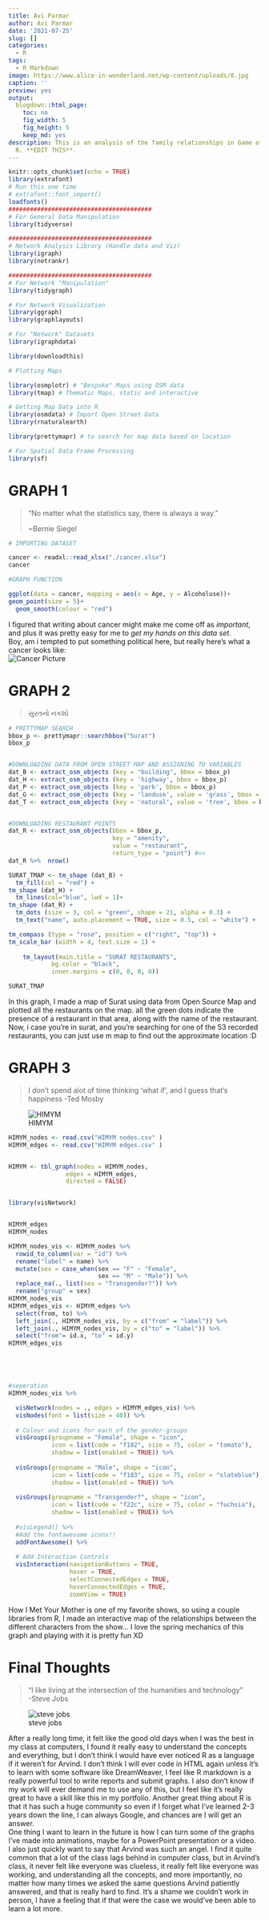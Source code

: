 ```yaml
---
title: Avi Parmar
author: Avi Parmar
date: '2021-07-25'
slug: []
categories:
  - R
tags:
  - R Markdown
image: https://www.alice-in-wonderland.net/wp-content/uploads/8.jpg
caption: ''
preview: yes
output:
  blogdown::html_page:
    toc: no
    fig_width: 5
    fig_height: 5
    keep_md: yes
description: This is an analysis of the family relationships in Game of Thrones, using
  R. **EDIT THIS**.
---
```



```r
knitr::opts_chunk$set(echo = TRUE)
library(extrafont)
# Run this one time
# extrafont::font_import()
loadfonts()
########################################
# For General Data Manipulation
library(tidyverse)

########################################
# Network Analysis Library (Handle data and Viz)
library(igraph)
library(netrankr)

########################################
# For Network "Manipulation"
library(tidygraph)

# For Network Visualization
library(ggraph)
library(graphlayouts)

# For "Network" Datasets
library(igraphdata)

library(downloadthis)

# Plotting Maps

library(osmplotr) # "Bespoke" Maps using OSM data
library(tmap) # Thematic Maps, static and interactive

# Getting Map Data into R
library(osmdata) # Import Open Street Data
library(rnaturalearth)

library(prettymapr) # to search for map data based on location

# For Spatial Data Frame Processing
library(sf)
```


# GRAPH 1

> "No matter what the statistics say, there is always a way." 
>
>~Bernie Siegel

```r
# IMPORTING DATASET

cancer <- readxl::read_xlsx("./cancer.xlsx")
cancer

```

```r
#GRAPH FUNCTION

ggplot(data = cancer, mapping = aes(x = Age, y = Alcoholuse))+
geom_point(size = 5)+
  geom_smooth(colour = "red")
```


I figured that writing about cancer might make me come off as *important*, and plus it was pretty easy for me to *get my hands on this data set*.  
Boy, am i tempted to put something political here, but really here's what a cancer looks like:  
![Cancer Picture](https://external-content.duckduckgo.com/iu/?u=https%3A%2F%2Ftse1.mm.bing.net%2Fth%3Fid%3DOIP.yEYZECr7X42bjEdABrlWGQHaDL%26pid%3DApi&f=1) 


# GRAPH 2

> સુરતનો નકશો

```r
# PRETTYMAP SEARCH
bbox_p <- prettymapr::searchbbox("Surat")
bbox_p


#DOWNLOADING DATA FROM OPEN STREET MAP AND ASSIGNING TO VARIABLES
dat_B <- extract_osm_objects (key = "building", bbox = bbox_p) 
dat_H <- extract_osm_objects (key = 'highway', bbox = bbox_p)
dat_P <- extract_osm_objects (key = 'park', bbox = bbox_p)
dat_G <- extract_osm_objects (key = 'landuse', value = 'grass', bbox = bbox_p)
dat_T <- extract_osm_objects (key = 'natural', value = 'tree', bbox = bbox_p)


#DOWNLOADING RESTAURANT POINTS
dat_R <- extract_osm_objects(bbox = bbox_p, 
                             key = "amenity", 
                             value = "restaurant", 
                             return_type = "point") #<<
dat_R %>%  nrow()

```

```r
SURAT_TMAP <- tm_shape (dat_B) +
  tm_fill(col = "red") +
tm_shape (dat_H) +
  tm_lines(col="blue", lwd = 1)+
tm_shape (dat_R) +
  tm_dots (size = 3, col = "green", shape = 21, alpha = 0.3) +
  tm_text("name", auto.placement = TRUE, size = 0.5, col = "white") + 

tm_compass (type = "rose", position = c("right", "top")) +
tm_scale_bar (width = 4, text.size = 1) +
  
    tm_layout(main.title = "SURAT RESTAURANTS",
            bg.color = "black",
            inner.margins = c(0, 0, 0, 0))

SURAT_TMAP
```


In this graph, I made a map of Surat using data from Open Source Map and plotted all the restaurants on the map. all the green dots indicate the presence of a restaurant in that area, along with the name of the restaurant.  
Now, i case you're in surat, and you're searching for one of the 53 recorded restaurants, you can just use m map to find out the approximate location :D

# GRAPH 3

> I don't spend alot of time thinking 'what if', and I guess that's happiness
> -Ted Mosby

![HIMYM](https://m.media-amazon.com/images/M/MV5BNjg1MDQ5MjQ2N15BMl5BanBnXkFtZTYwNjI5NjA3._V1_.jpg)

```r
HIMYM_nodes <- read.csv("HIMYM nodes.csv" )
HIMYM_edges <- read.csv("HIMYM edges.csv" )


HIMYM <- tbl_graph(nodes = HIMYM_nodes, 
                edges = HIMYM_edges, 
                directed = FALSE)


library(visNetwork)


HIMYM_edges
HIMYM_nodes

HIMYM_nodes_vis <- HIMYM_nodes %>% 
  rowid_to_column(var = "id") %>% 
  rename("label" = name) %>% 
  mutate(sex = case_when(sex == "F" ~ "Female",
                         sex == "M" ~ "Male")) %>% 
  replace_na(., list(sex = "Transgender?")) %>% 
  rename("group" = sex)
HIMYM_nodes_vis
HIMYM_edges_vis <- HIMYM_edges %>% 
  select(from, to) %>% 
  left_join(., HIMYM_nodes_vis, by = c("from" = "label")) %>% 
  left_join(., HIMYM_nodes_vis, by = c("to" = "label")) %>%
  select("from"= id.x, "to" = id.y)
HIMYM_edges_vis






```
```r
#seperation
HIMYM_nodes_vis %>%

  visNetwork(nodes = ., edges = HIMYM_edges_vis) %>% 
  visNodes(font = list(size = 40)) %>% 
  
  # Colour and icons for each of the gender-groups
  visGroups(groupname = "Female", shape = "icon", 
            icon = list(code = "f182", size = 75, color = "tomato"),
            shadow = list(enabled = TRUE)) %>% 
  
  visGroups(groupname = "Male", shape = "icon", 
            icon = list(code = "f183", size = 75, color = "slateblue"), 
            shadow = list(enabled = TRUE)) %>% 
  
  visGroups(groupname = "Transgender?", shape = "icon", 
            icon = list(code = "f22c", size = 75, color = "fuchsia"), 
            shadow = list(enabled = TRUE)) %>% 
  
  #visLegend() %>%
  #Add the fontawesome icons!!
  addFontAwesome() %>% 
  
  # Add Interaction Controls
  visInteraction(navigationButtons = TRUE,
                 hover = TRUE,
                 selectConnectedEdges = TRUE,
                 hoverConnectedEdges = TRUE,
                 zoomView = TRUE)
```


How I Met Your Mother is one of my favorite shows, so using a couple libraries from R, I made an interactive map of the relationships between the different characters from the show...
I love the spring mechanics of this graph and playing with it is pretty fun XD


# Final Thoughts

 

> "I like living at the intersection of the humanities and technology"  
> -Steve Jobs

![steve jobs](http://1.bp.blogspot.com/-_k3KG83k-1s/TwUFcflXS5I/AAAAAAAAARE/NlGpnJE0zoA/s1600/images.jpeg)

After a really long time, it felt like the good old days when I was the best in my class at computers, I found it really easy to understand the concepts and everything, but I don't think I would have ever noticed R as a language if it weren't for Arvind. I don't think I will ever code in HTML again unless it's to learn with some software like DreamWeaver, I feel like R markdown is a really powerful tool to write reports and submit graphs. I also don't know if my work will ever demand me to use any of this, but I feel like it's really great to have a skill like this in my portfolio. Another great thing about R is that it has such a huge community so even if I forget what I've learned 2-3 years down the line, I can always Google, and chances are I will get an answer.  
One thing I want to learn in the future is how I can turn some of the graphs I've made into animations, maybe for a PowerPoint presentation or a video.  
I also just quickly want to say that Arvind was such an angel. I find it quite common that a lot of the class lags behind in computer class, but in Arvind's class, it never felt like everyone was clueless, it really felt like everyone was working, and understanding all the concepts, and more importantly, no matter how many times we asked the same questions Arvind patiently answered, and that is really hard to find. It's a shame we couldn't work in person, I have a feeling that if that were the case we would've been able to learn a lot more.  

